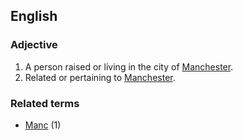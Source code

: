 ==English==
===Adjective===
# A person raised or living in the city of [[Manchester]].
# Related or pertaining to [[Manchester]].
===Related terms===
*[[Manc]] (1)